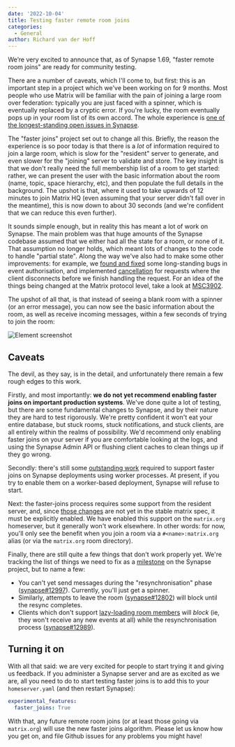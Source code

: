 ```yaml
---
date: '2022-10-04'
title: Testing faster remote room joins
categories:
  - General
author: Richard van der Hoff
---
```

We’re very excited to announce that, as of Synapse 1.69, "faster remote room joins" are ready for community testing.

There are a number of caveats, which I'll come to, but first: this is an important step in a project which we've been working on for 9 months. Most people who use Matrix will be familiar with the pain of joining a large room over federation: typically you are just faced with a spinner, which is eventually replaced by a cryptic error. If you're lucky, the room eventually pops up in your room list of its own accord. The whole experience is [one of the longest-standing open issues in Synapse](https://github.com/matrix-org/synapse/issues/1211).

The "faster joins" project set out to change all this. Briefly, the reason the experience is so poor today is that there is a *lot* of information required to join a large room, which is slow for the "resident" server to generate, and even slower for the "joining" server to validate and store. The key insight is that we don't really need the full membership list of a room to get started: rather, we can present the user with the basic information about the room (name, topic, space hierarchy, etc), and then populate the full details in the background. The upshot is that, where it used to take upwards of 12 minutes to join Matrix HQ (even assuming that your server didn't fall over in the meantime), this is now down to about 30 seconds (and we're confident that we can reduce this even further).

It sounds simple enough, but in reality this has meant a lot of work on Synapse. The main problem was that huge amounts of the Synapse codebase assumed that we either had all the state for a room, or none of it. That assumption no longer holds, which meant lots of changes to the code to handle "partial state". Along the way we've also had to make some other improvements: for example, we [found and fixed](https://github.com/matrix-org/synapse/security/advisories/GHSA-jhjh-776m-4765) some long-standing bugs in event authorisation, and implemented [cancellation](https://github.com/matrix-org/synapse/issues/3528) for requests where the client disconnects before we finish handling the request. For an idea of the things being changed at the Matrix protocol level, take a look at [MSC3902](https://github.com/matrix-org/matrix-spec-proposals/pull/3902).

The upshot of all that, is that instead of seeing a blank room with a spinner (or an error message), you can now see the basic information about the room, as well as receive incoming messages, within a few seconds of trying to join the room:

![Element screenshot](/blog/img/2022-10-04-joining-hq.png)

## Caveats

The devil, as they say, is in the detail, and unfortunately there remain a few rough edges to this work.

Firstly, and most importantly: **we do not yet recommend enabling faster joins on important production systems**. We've done quite a lot of testing, but there are some fundamental changes to Synapse, and by their nature they are hard to test rigorously. We're pretty confident it won't eat your entire database, but stuck rooms, stuck notifications, and stuck clients, are all entirely within the realms of possibility. We'd recommend only enabling faster joins on your server if you are comfortable looking at the logs, and using the Synapse Admin API or flushing client caches to clean things up if they go wrong.

Secondly: there's still some [outstanding work](https://github.com/matrix-org/synapse/issues/12994) required to support faster joins on Synapse deployments using worker processes. At present, if you try to enable them on a worker-based deployment, Synapse will refuse to start.

Next: the faster-joins process requires some support from the resident server, and, since [those changes](https://github.com/matrix-org/matrix-spec-proposals/pull/3706) are not yet in the stable matrix spec, it must be explicitly enabled. We have enabled this support on the `matrix.org` homeserver, but it generally won't work elsewhere. In other words: for now, you'll only see the benefit when you join a room via a `#<name>:matrix.org` alias (or via the `matrix.org` room directory).

Finally, there are still quite a few things that don't work properly yet. We're tracking the list of things we need to fix as a [milestone](https://github.com/matrix-org/synapse/milestone/10) on the Synapse project, but to name a few:

 * You can't yet send messages during the "resynchronisation" phase ([synapse#12997](https://github.com/matrix-org/synapse/issues/12997)). Currently, you'll just get a spinner.
 * Similarly, attempts to leave the room ([synapse#12802](https://github.com/matrix-org/synapse/issues/12802)) will block until the resync completes.
 * Clients which don't support [lazy-loading room members](https://spec.matrix.org/v1.4/client-server-api/#lazy-loading-room-members) will *block* (ie, they won't receive any new events at all) while the resynchronisation process ([synapse#12989](https://github.com/matrix-org/synapse/issues/12989)).

## Turning it on

With all that said: we are very excited for people to start trying it and giving us feedback. If you administer a Synapse server and are as excited as we are, all you need to do to start testing faster joins is to add this to your `homeserver.yaml` (and then restart Synapse):

```yaml
experimental_features:
  faster_joins: True
```

With that, any future remote room joins (or at least those going via `matrix.org`) will use the new faster joins algorithm. Please let us know how you get on, and file Github issues for any problems you might have!
